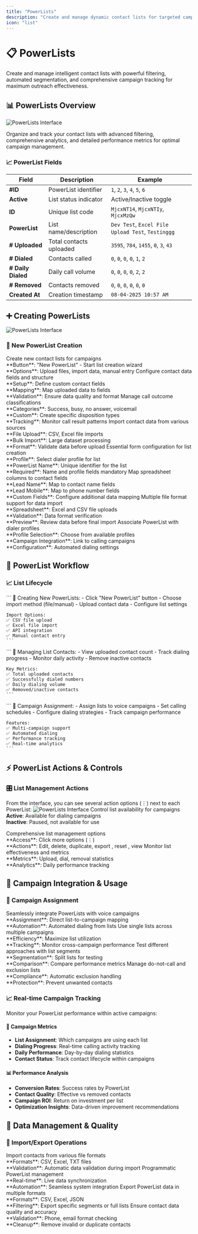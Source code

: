 ```yaml
---
title: "PowerLists"
description: "Create and manage dynamic contact lists for targeted campaigns and automated customer segmentation"
icon: "list"
---
```


# 📋 PowerLists

Create and manage intelligent contact lists with powerful filtering, automated segmentation, and comprehensive campaign tracking for maximum outreach effectiveness.

## 📊 PowerLists Overview

<img
  src="/images/manage/powerlists/overview.png"
  alt="PowerLists Interface"
  className="rounded-lg border"
/>

Organize and track your contact lists with advanced filtering, comprehensive analytics, and detailed performance metrics for optimal campaign management.

### 📈 PowerList Fields

| Field | Description | Example |
|-------|-------------|---------|
| **#ID** | PowerList identifier | `1`, `2`, `3`, `4`, `5`, `6` |
| **Active** | List status indicator | Active/Inactive toggle |
| **ID** | Unique list code | `MjcxNT14`, `MjcxNTIy`, `MjcxMzQw` |
| **PowerList** | List name/description | `Dev Test`, `Excel File Upload Test`, `Testinggg` |
| **# Uploaded** | Total contacts uploaded | `3595`, `784`, `1455`, `0`, `3`, `43` |
| **# Dialed** | Contacts called | `0`, `0`, `0`, `0`, `1`, `2` |
| **# Daily Dialed** | Daily call volume | `0`, `0`, `0`, `0`, `2`, `2` |
| **# Removed** | Contacts removed | `0`, `0`, `0`, `0`, `0`, `0` |
| **Created At** | Creation timestamp | `08-04-2025 10:57 AM` |

## ➕ Creating PowerLists
<img
  src="/images/manage/powerlists/add-new.png"
  alt="PowerLists Interface"
  className="rounded-lg border"
/>
### 🚀 New PowerList Creation
<CardGroup cols={2}>
  <Card title="New PowerList" icon="plus">
    Create new contact lists for campaigns
    <br />**Button**: "New PowerList" - Start list creation wizard
    <br />**Options**: Upload files, import data, manual entry
  </Card>
  
  <Card title="Contact Fields" icon="table-cells">
    Configure contact data fields and structure
    <br />**Setup**: Define custom contact fields
    <br />**Mapping**: Map uploaded data to fields
    <br />**Validation**: Ensure data quality and format
  </Card>
  
  <Card title="Dispositions" icon="clipboard-check">
    Manage call outcome classifications
    <br />**Categories**: Success, busy, no answer, voicemail
    <br />**Custom**: Create specific disposition types
    <br />**Tracking**: Monitor call result patterns
  </Card>
  
  <Card title="Upload Data" icon="upload">
    Import contact data from various sources
    <br />**File Upload**: CSV, Excel file imports
    <br />**Bulk Import**: Large dataset processing
    <br />**Format**: Validate data before upload
  </Card>
  
  <Card title="PowerList Form Fields" icon="form">
    Essential form configuration for list creation
    <br />**Profile**: Select dialer profile for list
    <br />**PowerList Name**: Unique identifier for the list
    <br />**Required**: Name and profile fields mandatory
  </Card>
  
  <Card title="Field Mapping Setup" icon="arrows-turn-to-dots">
    Map spreadsheet columns to contact fields
    <br />**Lead Name**: Map to contact name fields
    <br />**Lead Mobile**: Map to phone number fields
    <br />**Custom Fields**: Configure additional data mapping
  </Card>
  
  <Card title="Data Import Options" icon="file-spreadsheet">
    Multiple file format support for data import
    <br />**Spreadsheet**: Excel and CSV file uploads
    <br />**Validation**: Data format verification
    <br />**Preview**: Review data before final import
  </Card>
  
  <Card title="Profile Assignment" icon="user-gear">
    Associate PowerList with dialer profiles
    <br />**Profile Selection**: Choose from available profiles
    <br />**Campaign Integration**: Link to calling campaigns
    <br />**Configuration**: Automated dialing settings
  </Card>
</CardGroup>

## 🔄 PowerList Workflow

### 📈 List Lifecycle

<Tabs>
  <Tab title="List Creation">
    ```
    📝 Creating New PowerLists:
    - Click "New PowerList" button
    - Choose import method (file/manual)
    - Upload contact data
    - Configure list settings
    
    Import Options:
    ✅ CSV file upload
    ✅ Excel file import
    ✅ API integration
    ✅ Manual contact entry
    ```
  </Tab>
  
  <Tab title="Contact Management">
    ```
    👥 Managing List Contacts:
    - View uploaded contact count
    - Track dialing progress
    - Monitor daily activity
    - Remove inactive contacts
    
    Key Metrics:
    ✅ Total uploaded contacts
    ✅ Successfully dialed numbers
    ✅ Daily dialing volume
    ✅ Removed/inactive contacts
    ```
  </Tab>
  
  <Tab title="Campaign Integration">
    ```
    🎯 Campaign Assignment:
    - Assign lists to voice campaigns
    - Set calling schedules
    - Configure dialing strategies
    - Track campaign performance
    
    Features:
    ✅ Multi-campaign support
    ✅ Automated dialing
    ✅ Performance tracking
    ✅ Real-time analytics
    ```
  </Tab>
</Tabs>

## ⚡ PowerList Actions & Controls

### 🎛️ List Management Actions

From the interface, you can see several action options (⋮) next to each PowerList:
<img
  src="/images/manage/powerlists/actions.png"
  alt="PowerLists Interface"
  className="rounded-lg border"
/>
<CardGroup cols={3}>
  <Card title="Active/Inactive Toggle" icon="toggle-on">
    Control list availability for campaigns
    <br />**Active**: Available for dialing campaigns
    <br />**Inactive**: Paused, not available for use
  </Card>
  
  <Card title="More Actions" icon="ellipsis-vertical">
    Comprehensive list management options
    <br />**Access**: Click more options (⋮)
    <br />**Actions**: Edit, delete, duplicate, export , reset , view 
  </Card>
  
  <Card title="Performance Tracking" icon="chart-line">
    Monitor list effectiveness and metrics
    <br />**Metrics**: Upload, dial, removal statistics
    <br />**Analytics**: Daily performance tracking
  </Card>
</CardGroup>

 
 

## 🎯 Campaign Integration & Usage

### 🚀 Campaign Assignment

<CardGroup cols={2}>
  <Card title="Voice Campaign Integration" icon="microphone">
    Seamlessly integrate PowerLists with voice campaigns
    <br />**Assignment**: Direct list-to-campaign mapping
    <br />**Automation**: Automated dialing from lists
  </Card>
  
  <Card title="Multi-Campaign Support" icon="layer-group">
    Use single lists across multiple campaigns
    <br />**Efficiency**: Maximize list utilization
    <br />**Tracking**: Monitor cross-campaign performance
  </Card>
  
  <Card title="A/B Testing" icon="flask">
    Test different approaches with list segments
    <br />**Segmentation**: Split lists for testing
    <br />**Comparison**: Compare performance metrics
  </Card>
  
  <Card title="Exclusion Management" icon="minus-circle">
    Manage do-not-call and exclusion lists
    <br />**Compliance**: Automatic exclusion handling
    <br />**Protection**: Prevent unwanted contacts
  </Card>
</CardGroup>

### 📈 Real-time Campaign Tracking

Monitor your PowerList performance within active campaigns:

#### 🎯 Campaign Metrics
- **List Assignment**: Which campaigns are using each list
- **Dialing Progress**: Real-time calling activity tracking
- **Daily Performance**: Day-by-day dialing statistics
- **Contact Status**: Track contact lifecycle within campaigns

#### 📊 Performance Analysis
- **Conversion Rates**: Success rates by PowerList
- **Contact Quality**: Effective vs removed contacts
- **Campaign ROI**: Return on investment per list
- **Optimization Insights**: Data-driven improvement recommendations

## 🔄 Data Management & Quality

### 📁 Import/Export Operations

<CardGroup cols={2}>
  <Card title="File Upload Support" icon="file-arrow-up">
    Import contacts from various file formats
    <br />**Formats**: CSV, Excel, TXT files
    <br />**Validation**: Automatic data validation during import
  </Card>
  
  <Card title="API Integration" icon="code">
    Programmatic PowerList management
    <br />**Real-time**: Live data synchronization
    <br />**Automation**: Seamless system integration
  </Card>
  
  <Card title="Export Options" icon="download">
    Export PowerList data in multiple formats
    <br />**Formats**: CSV, Excel, JSON
    <br />**Filtering**: Export specific segments or full lists
  </Card>
  
  <Card title="Data Validation" icon="check-double">
    Ensure contact data quality and accuracy
    <br />**Validation**: Phone, email format checking
    <br />**Cleanup**: Remove invalid or duplicate contacts
  </Card>
</CardGroup>
 